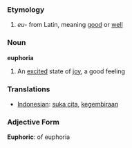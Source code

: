 === Etymology ===
#''eu-'' from Latin, meaning [[good]] or [[well]]

=== Noun ===

'''euphoria'''

# An [[excited]] state of [[joy]], a good feeling

=== Translations ===
*[[Indonesian]]: [[suka cita]], [[gembira|kegembiraan]]

=== Adjective Form ===
'''Euphoric''': of euphoria